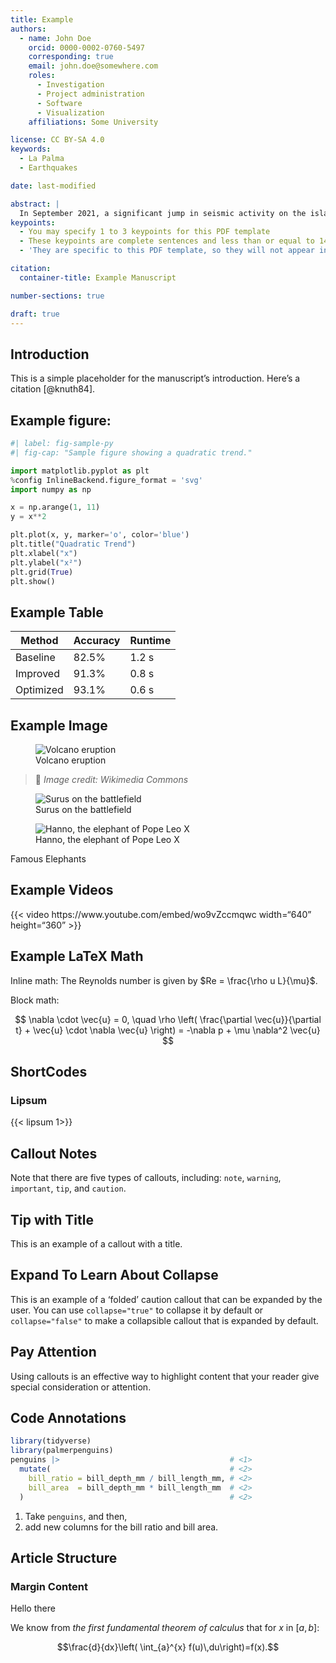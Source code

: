```yaml
---
title: Example
authors:
  - name: John Doe
    orcid: 0000-0002-0760-5497
    corresponding: true
    email: john.doe@somewhere.com
    roles:
      - Investigation
      - Project administration
      - Software
      - Visualization
    affiliations: Some University

license: CC BY-SA 4.0
keywords:
  - La Palma
  - Earthquakes

date: last-modified

abstract: |
  In September 2021, a significant jump in seismic activity on the island of La Palma (Canary Islands, Spain) signaled the start of a volcanic crisis that still continues at the time of writing. Earthquake data is continually collected and published by the Instituto Geográphico Nacional (IGN). We have created an accessible dataset from this and completed preliminary data analysis which shows seismicity originating at two distinct depths, consistent with the model of a two reservoir system feeding the currently very active volcano.
keypoints:
  - You may specify 1 to 3 keypoints for this PDF template
  - These keypoints are complete sentences and less than or equal to 140 characters
  - 'They are specific to this PDF template, so they will not appear in other exports'

citation:
  container-title: Example Manuscript

number-sections: true

draft: true
---
```



## Introduction

This is a simple placeholder for the manuscript's introduction. Here's a citation [@knuth84].


## Example figure:

```python
#| label: fig-sample-py
#| fig-cap: "Sample figure showing a quadratic trend."

import matplotlib.pyplot as plt
%config InlineBackend.figure_format = 'svg'
import numpy as np

x = np.arange(1, 11)
y = x**2

plt.plot(x, y, marker='o', color='blue')
plt.title("Quadratic Trend")
plt.xlabel("x")
plt.ylabel("x²")
plt.grid(True)
plt.show()
```

## Example Table

| Method     | Accuracy | Runtime |
|------------|----------|---------|
| Baseline   | 82.5%    | 1.2 s   |
| Improved   | 91.3%    | 0.8 s   |
| Optimized  | 93.1%    | 0.6 s   |

## Example Image

![Volcano eruption](https://upload.wikimedia.org/wikipedia/commons/thumb/6/62/LUN_8401.jpg/1920px-LUN_8401.jpg)

> 📸 *Image credit: Wikimedia Commons*

::: {#fig-elephants layout-ncol=2}

![Surus on the battlefield](https://images.squarespace-cdn.com/content/v1/5a02ed1990badea68d9909d7/1569416970843-RWJL07ERO3TGQ7BTD6YJ/800px-Hannibal_in_Italy_by_Jacopo_Ripanda_-_Sala_di_Annibale_-_Palazzo_dei_Conservatori_-_Musei_Capitolini_-_Rome_2016_%282%29.jpg?format=1000w){#fig-surus}

![Hanno, the elephant of Pope Leo X](https://encrypted-tbn0.gstatic.com/images?q=tbn:ANd9GcQZC3UcIlymIXI6DFunbr0RK71yXVr3xE7hXw&s){#fig-hanno}

Famous Elephants
:::

## Example Videos
{{< video https://www.youtube.com/embed/wo9vZccmqwc width="640" height="360" >}}



## Example LaTeX Math

Inline math: The Reynolds number is given by $Re = \frac{\rho u L}{\mu}$.

Block math:

$$
\nabla \cdot \vec{u} = 0, \quad
\rho \left( \frac{\partial \vec{u}}{\partial t} + \vec{u} \cdot \nabla \vec{u} \right) = -\nabla p + \mu \nabla^2 \vec{u}
$$

## ShortCodes

### Lipsum 

{{< lipsum 1>}}


## Callout Notes

::: {.callout-note}
Note that there are five types of callouts, including:
`note`, `warning`, `important`, `tip`, and `caution`.
:::

::: {.callout-tip}
## Tip with Title

This is an example of a callout with a title.
:::

::: {.callout-caution collapse="true"}
## Expand To Learn About Collapse

This is an example of a 'folded' caution callout that can be expanded by the user. You can use `collapse="true"` to collapse it by default or `collapse="false"` to make a collapsible callout that is expanded by default.
:::

::: {.callout-note appearance="simple"}

## Pay Attention

Using callouts is an effective way to highlight content that your reader give special consideration or attention.

:::

## Code Annotations

```r
library(tidyverse)
library(palmerpenguins)
penguins |>                                      # <1>
  mutate(                                        # <2>
    bill_ratio = bill_depth_mm / bill_length_mm, # <2>
    bill_area  = bill_depth_mm * bill_length_mm  # <2>
  )                                              # <2>
```
1. Take `penguins`, and then,
2. add new columns for the bill ratio and bill area.


## Article Structure

### Margin Content

Hello there

::: {.column-margin}
We know from *the first fundamental theorem of calculus* that for $x$ in $[a, b]$:

$$\frac{d}{dx}\left( \int_{a}^{x} f(u)\,du\right)=f(x).$$
:::





